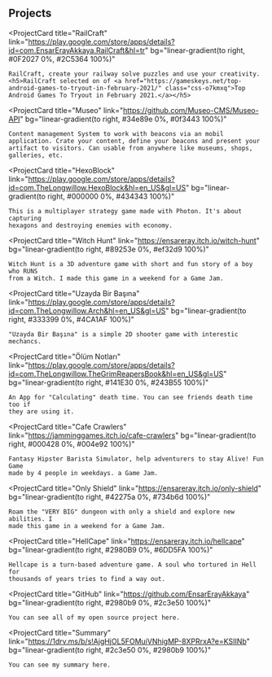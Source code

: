 ## Projects

<ProjectCard
    title="RailCraft"
    link="https://play.google.com/store/apps/details?id=com.EnsarErayAkkaya.RailCraft&hl=tr"
    bg="linear-gradient(to right, #0F2027 0%, #2C5364 100%)"
>
    RailCraft, create your railway solve puzzles and use your creativity. <h5>RailCraft selected on of <a href="https://gameskeys.net/top-android-games-to-tryout-in-february-2021/" class="css-o7kmxq">Top Android Games To Tryout in February 2021.</a></h5>
</ProjectCard>

<ProjectCard
    title="Museo"
    link="https://github.com/Museo-CMS/Museo-API"
    bg="linear-gradient(to right, #34e89e 0%, #0f3443 100%)"
>
    Content management System to work with beacons via an mobil application. Crate your content, define your beacons and present your artifact to visitors. Can usable from anywhere like museums, shops, galleries, etc.
</ProjectCard>

<ProjectCard
    title="HexoBlock"
    link="https://play.google.com/store/apps/details?id=com.TheLongwillow.HexoBlock&hl=en_US&gl=US"
    bg="linear-gradient(to right, #000000 0%, #434343 100%)"
>
    This is a multiplayer strategy game made with Photon. It's about capturing
    hexagons and destroying enemies with economy.
</ProjectCard>

<ProjectCard
    title="Witch Hunt"
    link="https://ensareray.itch.io/witch-hunt"
    bg="linear-gradient(to right, #89253e 0%, #ef32d9 100%)"
>
    Witch Hunt is a 3D adventure game with short and fun story of a boy who RUNS
    from a Witch. I made this game in a weekend for a Game Jam.
</ProjectCard>

<ProjectCard
    title="Uzayda Bir Başına"
    link="https://play.google.com/store/apps/details?id=com.TheLongwillow.Arch&hl=en_US&gl=US"
    bg="linear-gradient(to right, #333399 0%, #4CA1AF 100%)"
>
    "Uzayda Bir Başına" is a simple 2D shooter game with interestic mechancs.
</ProjectCard>

<ProjectCard
    title="Ölüm Notları"
    link="https://play.google.com/store/apps/details?id=com.TheLongwillow.TheGrimReapersBook&hl=en_US&gl=US"
    bg="linear-gradient(to right, #141E30 0%, #243B55 100%)"
>
    An App for "Calculating" death time. You can see friends death time too if
    they are using it.
</ProjectCard>

<ProjectCard
    title="Cafe Crawlers"
    link="https://jamminggames.itch.io/cafe-crawlers"
    bg="linear-gradient(to right, #000428 0%, #004e92 100%)"
>
    Fantasy Hipster Barista Simulator, help adventurers to stay Alive! Fun Game
    made by 4 people in weekdays. a Game Jam.
</ProjectCard>

<ProjectCard
    title="Only Shield"
    link="https://ensareray.itch.io/only-shield"
    bg="linear-gradient(to right, #42275a 0%, #734b6d 100%)"
>
    Roam the "VERY BIG" dungeon with only a shield and explore new abilities. I
    made this game in a weekend for a Game Jam.
</ProjectCard>

<ProjectCard
    title="HellCape"
    link="https://ensareray.itch.io/hellcape"
    bg="linear-gradient(to right, #2980B9 0%, #6DD5FA 100%)"
>
    Hellcape is a turn-based adventure game. A soul who tortured in Hell for
    thousands of years tries to find a way out.
</ProjectCard>

<ProjectCard
    title="GitHub"
    link="https://github.com/EnsarErayAkkaya"
    bg="linear-gradient(to right, #2980b9 0%, #2c3e50 100%)"
>
    You can see all of my open source project here.
</ProjectCard>

<ProjectCard
    title="Summary"
    link="https://1drv.ms/b/s!AjgHjOL5FOMuiVNhigMP-8XPRrxA?e=KSIINb"
    bg="linear-gradient(to right, #2c3e50 0%, #2980b9 100%)"
>
    You can see my summary here.
</ProjectCard>
